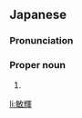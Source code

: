 ==Japanese==
{{ja-kanjitab|とし|てる}}

===Pronunciation===
{{ja-pron|としてる}}

===Proper noun===
{{ja-pos|proper|としてる}}

# {{given name|male|lang=ja|sort=としてる}}

[[li:敏輝]]